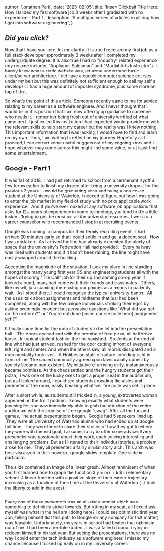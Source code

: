
  author: 'Jonathan Park',
  date: '2023-02-05',
  title: 'Insert Clickbait Title Here: How I landed my first software job 3 weeks after I graduated with no experience - Part 1',
  description:
    'A multipart series of articles exploring how I got into software engineering.',
}


## *Did you click?* 

Now that I have you here, let me clarify. It is true I received my first job as a full stack developer approximately 3 weeks after I completed my undergraduate degree.  It is also true I had no "industry" related experience (my resume included "Appliance Salesman" and "Martial Arts Instructor").  I barely knew what a static website was, let alone understand basic client/server architecture. I did have a couple computer science courses under my belt but this was definitely not sufficient enough to call my self a developer.  I had a huge amount of imposter syndrome, plus some more on top of that.

So what's the point of this article.  Someone recently came to me for advice relating to my career as a software engineer.  And I never thought that I would be in this position that I am now offering up guidance to someone who needs it.  I remember being fresh out of university terrified of what came next. I just exited this institution I had expected would provide me with the relevant skills to help start my career but the reality was I knew nothing.  This important information that I was lacking, I would have to find and learn on my own.  Thus, I am writing to reflect on my journey. Hopefully as I proceed, I can extract some useful nuggets out of my ongoing story and I hope whoever may come across this might find some value, or at least find some entertainment.


## Google - Part 1

It was fall of 2018.  I had just returned to school from a permenant layoff a few terms earlier to finish my degree after being a university dropout for the previous 2 years.  I would be graduating soon and being a non co-op student at the University of Waterloo, I needed to figure out how I was going to enter the job market in my field of study with no prior applicable work experience.  And if you've ever looked at any software job applications that asks for 12+ years of experience in some technology, you tend to die a little inside.  Trying to get the most out all the university resources, I went to a career counsellor who recommended I stop in at recruiting events.

Google was coming to campus for their termly recruiting event.  I had arrived 20 minutes early so that I could settle in and get a decent seat.  How I was mistaken.  As I arrived the line had already exceeded the plenty of space that the university's Federation Hall had provided.   Every hallway was lined with students and if it hadn't been raining, the line might have easily wrapped around the building.

Accepting the magnitude of the situation, I took my place in line standing amongst the many young first year CS and engineering students all with the hopes of scoring "The Cali" job for their up and coming co-op year.  I looked around, many had come with their friends and classmates.  Others, like myself, just standing there using our phones as a means to patiently wait.  As I stood there, I could recognise the typical university banter.  All the usual talk about assignments and midterms that just had been completed, along with the few unique individuals stroking their egos by asking seemingly innocent but pervasive questions like "What did you get on the midterm?" or "You're not done [insert course code here] assignment yet!?"

It finally came time for the mob of students to be let into the presentation hall.   The doors opened and with the promise of free pizza, all hell broke loose.  In typical student fashion the line vanished.  Students at the end of line who had just arrived, rushed for the door cutting infront of everyone left, right and center. And when the others saw, all morals dissipated and a mob mentality took over.   A Hobbesian state of nature unfolding right in front of me. The sacred commonly agreed upon laws usually upheld by society became non-existent. My initiative of arriving early, instantaneously became pointless.  As the chaos settled and the hungry students got their pizza,  I was one of the lucky ones to get a proper seat in the auditorium, but as I looked around, I could see students crowding the aisles and perimeter of the room, easily breaking whatever fire code was set in place.  

After a short while, as students still trickled in, a young, extroverted woman appeared on the front podium.  Knowing exactly what students were jonesing for, she was immediately able to grab the attention of the entire auditorium with the promise of free google "swag".  After all the fun and games,  the actual presentations began.  Google had 5 speakers lined up.  They were all University of Waterloo alumni who had ended up at Google full time.  They were there to share their stories of how they got to where they were with the end goal, I assume, to try to offer some advice.  Every preseneter was passionate about their work, each solving interesting and challenging problems.  But as I listened to their individual stories, a problem arose for me.  They all presented a fairly similar story arch. This arch was best visualized in their powerp...google slides template. One slide in particular.

The slide contained an image of a linear graph. Almost reminicent of when you first learned how to graph the function $ y = mx + b $ in elementary school.  A linear function with a positive slope of their career trajectory increasing as a function of their time at the University of Waterloo (...I took the liberty to add in the axes).  

<Image src={coopGraph} alt="" />

Every one of these presentors was an all-star alumnist which was something to definitely strive towards. But sitting in my seat, all I could ask myself was what in the hell am I doing here?  I could see optimistic first year Jon, telling himself that this path to Google (or any company for that matter) was feasable. Unfortunately, my years in school had beaten that optimism out of me. I had been a terrible student. I was a failed dropout trying to redeem himself in his last year.  But seeing the presentations, there was no way I could enter the tech industry as a software engineer.  I missed my chance because I fucked up early on in my university career.




<!-- ## So what's the lesson unsolicited advice?

Looking back at this story, it makes sense that all the alumni were high achievers.  Google and the other top tech companies are looking for amazing talent.  But this is the part of the story where I say, "If I could go back in time, I would tell my past self there was nothing to worry about." Because it's true.  Although I felt pretty useless at the time comparing myself to my peers, in reality, Waterloo is a bubble. No other University has a co-op system where students get the opportunity to work every other term.  In the end, these were the peers I was comparing myself to. 

Now time for some Clichés.

Everyone's story arch is different. Many have paths like the presentors of the Google event (looking at the UWaterloo students).  In the context of my time at university, I failed quite few classes but if you zoom out a bit on the microscope, I still got the piece of paper at the end of the day.  Doesn't really matter how I got there. 

For some time after Google recruiting event, as well as other similar events, I felt like.  I overcame this lack of confidence by d



But to be successful, however you define it, doesn't have to involve this linear path of achievement that this Google recruiting event demonstrated.  Don't get me wrong, a lot of hard working students will follow a similar path 


, something I was very far from.  It would have been nice if Google recruited presentors with different storie. But I get it, every single ppersons high achievement was definitely motivating and something to strive towards but the reality to me was I was never going to get a job .  Is there anyone at Google who didn't take the traditional  What the hell was I doing at this presentation? I was in my last year of school with no work experience and absolutely terrible grades. There was  no chance that I would even get my foot in the door to interview for a company like Google. 
 -->




